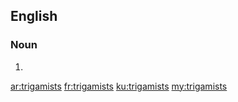 ==English==

===Noun===
{{head|en}}

# {{plural of|trigamist}}

[[ar:trigamists]]
[[fr:trigamists]]
[[ku:trigamists]]
[[my:trigamists]]